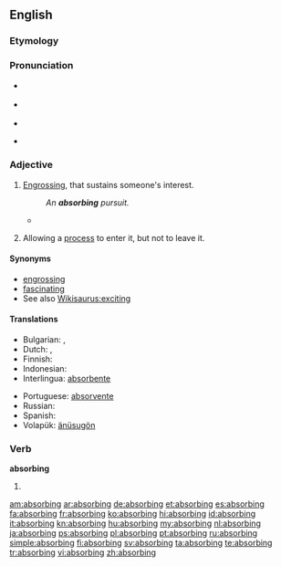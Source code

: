 ==English==

===Etymology===
{{suffix|absorb|ing}}

===Pronunciation===
* {{a|RP}} {{IPA|/əbˈzɔːbɪŋ/|/əbˈsɔːbɪŋ/}}
* {{a|US}} {{IPA|/æb.ˈzɔr.bɪŋ/|/æb.ˈsɔɹ.bɪŋ/|/əb.ˈzɔr.bɪŋ/|/əb.ˈsɔɹ.bɪŋ/}}
* {{audio|en-us-absorbing.ogg|Audio (US)}}

* {{rhymes|ɔː(r)bɪŋ}}

===Adjective===
{{en-adj}}

# [[engross|Engrossing]], that sustains someone's interest.
#: ''An '''absorbing''' pursuit.''
#* {{quote-news
|year=2011
|date=October 29
|author=Neil Johnston
|title=Norwich   3 - 3   Blackburn
|work=BBC Sport
|url=http://news.bbc.co.uk/sport2/hi/football/15413656.stm
|page=
|passage=It was a dramatic finish to an '''absorbing''', fast-paced game but Blackburn will be deeply unhappy with referee Anthony Taylor as Nzonzi's handball was harsh.}}
# {{context|statistics|of a [[state]]}} Allowing a [[process]] to enter it, but not to leave it.

====Synonyms====
* [[engrossing]]
* [[fascinating]]
* See also [[Wikisaurus:exciting]]

====Translations====
{{trans-top|engrossing}}
* Bulgarian: {{t+|bg|поглъщащ}},  {{t+|bg|увлекателен}}
* Dutch: {{t+|nl|boeiend}}, {{t+|nl|grijpend}}
* Finnish: {{t-|fi|mukaansatempaava}}
* Indonesian: {{t+|id|penyerap}}
* Interlingua: [[absorbente]]
{{trans-mid}}
* Portuguese: [[absorvente]]
* Russian: {{t+|ru|увлекательный|m}}
* Spanish: {{t+|es|absorbente}}
* Volapük: [[änüsugön]]
{{trans-bottom}}
{{trans-top|math: of a state}}
{{trans-mid}}
{{trans-bottom}}

===Verb===
'''absorbing'''

# {{present participle of|absorb}}

[[am:absorbing]]
[[ar:absorbing]]
[[de:absorbing]]
[[et:absorbing]]
[[es:absorbing]]
[[fa:absorbing]]
[[fr:absorbing]]
[[ko:absorbing]]
[[hi:absorbing]]
[[id:absorbing]]
[[it:absorbing]]
[[kn:absorbing]]
[[hu:absorbing]]
[[my:absorbing]]
[[nl:absorbing]]
[[ja:absorbing]]
[[ps:absorbing]]
[[pl:absorbing]]
[[pt:absorbing]]
[[ru:absorbing]]
[[simple:absorbing]]
[[fi:absorbing]]
[[sv:absorbing]]
[[ta:absorbing]]
[[te:absorbing]]
[[tr:absorbing]]
[[vi:absorbing]]
[[zh:absorbing]]